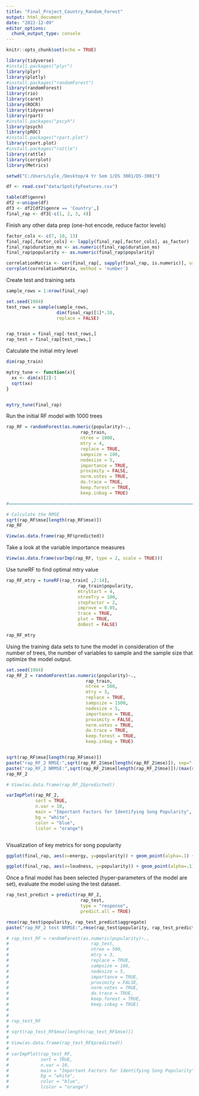 ```yaml
---
title: "Final_Project_Country_Random_Forest"
output: html_document
date: "2022-12-09"
editor_options: 
  chunk_output_type: console
---
```


```r
knitr::opts_chunk$set(echo = TRUE)
```

```r
library(tidyverse)
#install.packages("plyr")
library(plyr)
library(plotly)
#install.packages("randomForest")
library(randomForest)
library(rio)
library(caret)
library(ROCR)
library(tidyverse)
library(rpart)
#install.packages("pscyh")
library(psych)
library(pROC)
#install.packages("rpart.plot")
library(rpart.plot)
#install.packages("rattle")
library(rattle)
library(corrplot)
library(Metrics)
```



```r
setwd("C:/Users/Lyle_/Desktop/4 Yr Sem 1/DS 3001/DS-3001")

df <- read.csv("data/SpotifyFeatures.csv")

table(df$genre)
df2 <-unique(df)
df3 <- df2[df2$genre == 'Country',]
final_rap <- df3[-c(1, 2, 3, 4)]

```


Finish any other data prep (one-hot encode, reduce factor levels)
```r

factor_cols <- c(7, 10, 13)
final_rap[,factor_cols] <- lapply(final_rap[,factor_cols], as_factor)
final_rap$duration_ms <- as.numeric(final_rap$duration_ms)
final_rap$popularity <- as.numeric(final_rap$popularity)

correlationMatrix <- cor(final_rap[, sapply(final_rap, is.numeric)], use = "complete.obs", method="pearson")
corrplot(correlationMatrix, method = 'number')

```

Create test and training sets 
```r

sample_rows = 1:nrow(final_rap)

set.seed(1984) 
test_rows = sample(sample_rows,
                   dim(final_rap)[1]*.10,
                   replace = FALSE)


rap_train = final_rap[-test_rows,]
rap_test = final_rap[test_rows,]

```

Calculate the initial mtry level 
```r

dim(rap_train)

mytry_tune <- function(x){
  xx <- dim(x)[2]-1
  sqrt(xx)
}


mytry_tune(final_rap)

```

Run the initial RF model with 1000 trees 
```r

rap_RF = randomForest(as.numeric(popularity)~.,      
                            rap_train,
                            ntree = 1000, 
                            mtry = 4,
                            replace = TRUE,
                            sampsize = 100,
                            nodesize = 5,
                            importance = TRUE,
                            proximity = FALSE,
                            norm.votes = TRUE,
                            do.trace = TRUE,
                            keep.forest = TRUE,
                            keep.inbag = TRUE)

#==================================================================================

# Calculate the RMSE
sqrt(rap_RF$mse[length(rap_RF$mse)])
rap_RF

View(as.data.frame(rap_RF$predicted))

```

Take a look at the variable importance measures
```r

View(as.data.frame(varImp(rap_RF, type = 2, scale = TRUE)))

```

Use tuneRF to find optimal mtry value
```r
rap_RF_mtry = tuneRF(rap_train[ ,2:14],  
                           rap_train$popularity,   
                           mtryStart = 4,                        
                           ntreeTry = 100,                       
                           stepFactor = 2,                       
                           improve = 0.05,                       
                           trace = TRUE,                         
                           plot = TRUE,                          
                           doBest = FALSE)                       

rap_RF_mtry

```

Using the training data sets to tune the model in consideration of the number of trees, the number of variables to sample and the sample size that optimize the model output. 
```r
set.seed(1984)	
rap_RF_2 = randomForest(as.numeric(popularity)~.,
                              rap_train,
                              ntree = 500,
                              mtry = 3,
                              replace = TRUE,
                              sampsize = 1500,
                              nodesize = 5,
                              importance = TRUE,
                              proximity = FALSE,
                              norm.votes = TRUE,
                              do.trace = TRUE,
                              keep.forest = TRUE,
                              keep.inbag = TRUE) 


sqrt(rap_RF$mse[length(rap_RF$mse)])
paste("rap_RF_2 RMSE:",sqrt(rap_RF_2$mse[length(rap_RF_2$mse)]), sep=" ")
paste("rap_RF_2 NRMSE:",sqrt(rap_RF_2$mse[length(rap_RF_2$mse)])/(max(rap_train$popularity)- min(rap_train$popularity)), sep=" ")
rap_RF_2

# View(as.data.frame(rap_RF_2$predicted))

varImpPlot(rap_RF_2,
           sort = TRUE,
           n.var = 10,
           main = "Important Factors for Identifying Song Popularity",
           bg = "white",
           color = "blue",
           lcolor = "orange")



```

Visualization of key metrics for song popularity
```r
ggplot(final_rap, aes(x=energy, y=popularity)) + geom_point(alpha=.1) + geom_smooth(method="lm", formula=y~x, se=T) + labs(title = "Song Popularity by 'Energy'") 

ggplot(final_rap, aes(x=loudness, y=popularity)) + geom_point(alpha=.1) + geom_smooth(method="lm", formula=y~x, se=T) + labs(title = "Song Popularity by 'Loudness'")

```

Once a final model has been selected (hyper-parameters of the model are set), evaluate the model using the test dataset. 
```r
rap_test_predict = predict(rap_RF_2,      
                            rap_test,      
                            type = "response",   
                            predict.all = TRUE)

rmse(rap_test$popularity, rap_test_predict$aggregate)
paste("rap_RF_2 test NRMSE:",rmse(rap_test$popularity, rap_test_predict$aggregate)/(max(rap_test$popularity)- min(rap_test$popularity)), sep=" ")

# rap_test_RF = randomForest(as.numeric(popularity)~.,
#                               rap_test,
#                               ntree = 500,
#                               mtry = 3,
#                               replace = TRUE,
#                               sampsize = 166,
#                               nodesize = 5,
#                               importance = TRUE,
#                               proximity = FALSE,
#                               norm.votes = TRUE,
#                               do.trace = TRUE,
#                               keep.forest = TRUE,
#                               keep.inbag = TRUE)  
# 
# 
# rap_test_RF
# 
# sqrt(rap_test_RF$mse[length(rap_test_RF$mse)])
# 
# View(as.data.frame(rap_test_RF$predicted))
# 
# varImpPlot(rap_test_RF,
#            sort = TRUE,
#            n.var = 10,
#            main = "Important Factors for Identifying Song Popularity",
#            bg = "white",
#            color = "blue",
#            lcolor = "orange")

```